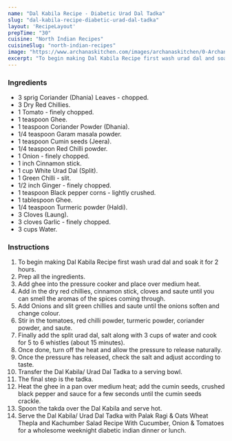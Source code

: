---
name: "Dal Kabila Recipe - Diabetic Urad Dal Tadka"
slug: "dal-kabila-recipe-diabetic-urad-dal-tadka"
layout: 'RecipeLayout'
prepTime: "30"
cuisine: "North Indian Recipes"
cuisineSlug: "north-indian-recipes"
image: "https://www.archanaskitchen.com/images/archanaskitchen/0-Archanas-Kitchen-Recipes/2018/Dal_Kabila_White_Split_Urad_Dal_Recipe-4_1600.jpg"
excerpt: "To begin making Dal Kabila Recipe first wash urad dal and soak it for 2 hours"
---

### Ingredients

- 3 sprig Coriander (Dhania) Leaves - chopped.
- 3 Dry Red Chillies.
- 1 Tomato - finely chopped.
- 1 teaspoon Ghee.
- 1 teaspoon Coriander Powder (Dhania).
- 1/4 teaspoon Garam masala powder.
- 1 teaspoon Cumin seeds (Jeera).
- 1/4 teaspoon Red Chilli powder.
- 1 Onion - finely chopped.
- 1 inch Cinnamon stick.
- 1 cup White Urad Dal (Split).
- 1 Green Chilli - slit.
- 1/2 inch Ginger - finely chopped.
- 1 teaspoon Black pepper corns - lightly crushed.
- 1 tablespoon Ghee.
- 1/4 teaspoon Turmeric powder (Haldi).
- 3 Cloves (Laung).
- 3 cloves Garlic - finely chopped.
- 3 cups Water.

### Instructions

1. To begin making Dal Kabila Recipe first wash urad dal and soak it for 2 hours.
1. Prep all the ingredients.
1. Add ghee into the pressure cooker and place over medium heat.
1. Add in the dry red chillies, cinnamon stick, cloves and saute until you can smell the aromas of the spices coming through.
1. Add Onions and slit green chillies and saute until the onions soften and change colour.
1. Stir in the tomatoes, red chilli powder, turmeric powder, coriander powder, and saute.
1. Finally add the split urad dal, salt along with 3 cups of water and cook for 5 to 6 whistles (about 15 minutes).
1. Once done, turn off the heat and allow the pressure to release naturally.
1. Once the pressure has released, check the salt and adjust according to taste.
1. Transfer the Dal Kabila/ Urad Dal Tadka to a serving bowl.
1. The final step is the tadka.
1. Heat the ghee in a pan over medium heat; add the cumin seeds, crushed black pepper and sauce for a few seconds until the cumin seeds crackle.
1. Spoon the takda over the Dal Kabila and serve hot.
1. Serve the Dal Kabila/ Urad Dal Tadka with Palak Ragi & Oats Wheat Thepla and Kachumber Salad Recipe With Cucumber, Onion & Tomatoes for a wholesome weeknight diabetic indian dinner or lunch.
